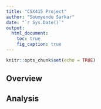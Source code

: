 ```yaml
---
title: "CSX415 Project"
author: "Soumyendu Sarkar"
date: "`r Sys.Date()`"
output:
  html_document:
    toc: true
    fig_caption: true
---
```


```r
knitr::opts_chunk$set(echo = TRUE)
```

## Overview

## Analysis
